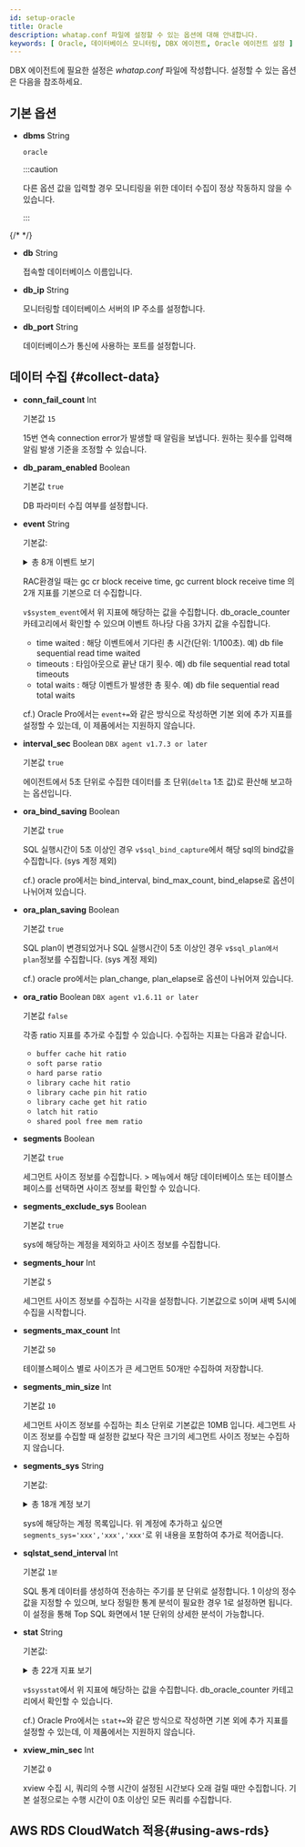 ```yaml
---
id: setup-oracle
title: Oracle 
description: whatap.conf 파일에 설정할 수 있는 옵션에 대해 안내합니다.
keywords: [ Oracle, 데이터베이스 모니터링, DBX 에이전트, Oracle 에이전트 설정 ]
---
```




DBX 에이전트에 필요한 설정은 *whatap.conf* 파일에 작성합니다. 설정할 수 있는 옵션은 다음을 참조하세요.

## 기본 옵션

<Dbagentdbxbasicoption />

* **dbms** <span class='type'>String</span>
  
  `oracle`

  :::caution

  다른 옵션 값을 입력할 경우 모니티링을 위한 데이터 수집이 정상 작동하지 않을 수 있습니다.

  :::

{/* <InDoc product="altibase,,db2,mssql,oracle,postgresql,tibero"> */}

* **db** <span class='type'>String</span>

  접속할 데이터베이스 이름입니다.

* **db_ip** <span class='type'>String</span>

  모니터링할 데이터베이스 서버의 IP 주소를 설정합니다.

* **db_port** <span class='type'>String</span>

  데이터베이스가 통신에 사용하는 포트를 설정합니다.
  
## 데이터 수집 {#collect-data}

* **conn_fail_count** <span class='type'>Int</span>

  기본값 `15`

  15번 연속 connection error가 발생할 때 알림을 보냅니다. 원하는 횟수를 입력해 알림 발생 기준을 조정할 수 있습니다.

* **db_param_enabled** <span class='type'>Boolean</span>

  기본값 `true`

  DB 파라미터 수집 여부를 설정합니다.

* **event** <span class='type'>String</span>

  기본값: 

  <details>
  
    <summary>총 8개 이벤트 보기</summary>

    `db file scattered read`, `db file sequential read`, `direct path read`, `direct path write`,  
    `enq: TX - row lock contention`, `latch free`, `library cache lock`, `library cache pin`
  
  </details>

  RAC환경일 때는 gc cr block receive time, gc current block receive time 의 2개 지표를 기본으로 더 수집합니다.

  `v$system_event`에서 위 지표에 해당하는 값을 수집합니다. db_oracle_counter 카테고리에서 확인할 수 있으며 이벤트 하나당 다음 3가지 값을 수집합니다.

    * time waited : 해당 이벤트에서 기다린 총 시간(단위: 1/100초). 예) db file sequential read time waited
    * timeouts : 타임아웃으로 끝난 대기 횟수. 예) db file sequential read total timeouts
    * total waits : 해당 이벤트가 발생한 총 횟수. 예) db file sequential read total waits

  cf.) Oracle Pro에서는 `event+=`와 같은 방식으로 작성하면 기본 외에 추가 지표를 설정할 수 있는데, 이 제품에서는 지원하지 않습니다.

* **interval_sec** <span class='type'>Boolean</span> <code class="my">DBX agent v1.7.3 or later</code>

  기본값 `true`

  에이전트에서 5초 단위로 수집한 데이터를 초 단위(`delta` 1초 값)로 환산해 보고하는 옵션입니다.

* **ora_bind_saving** <span class='type'>Boolean</span>

  기본값 `true`

  SQL 실행시간이 5초 이상인 경우 `v$sql_bind_capture`에서 해당 sql의 bind값을 수집합니다. (sys 계정 제외)

  cf.) oracle pro에서는 bind_interval, bind_max_count, bind_elapse로 옵션이 나뉘어져 있습니다.

* **ora_plan_saving** <span class='type'>Boolean</span>

  기본값 `true`

  SQL plan이 변경되었거나 SQL 실행시간이 5초 이상인 경우 `v$sql_plan에서 plan`정보를 수집합니다. (sys 계정 제외)
  
  cf.) oracle pro에서는 plan_change, plan_elapse로 옵션이 나뉘어져 있습니다.

* **ora_ratio** <span class='type'>Boolean</span> <code class="my">DBX agent v1.6.11 or later</code>

  기본값 `false`
  
  각종 ratio 지표를 추가로 수집할 수 있습니다. 수집하는 지표는 다음과 같습니다.

  * `buffer cache hit ratio`
  * `soft parse ratio`
  * `hard parse ratio`
  * `library cache hit ratio`
  * `library cache pin hit ratio`
  * `library cache get hit ratio`
  * `latch hit ratio`
  * `shared pool free mem ratio`

* **segments** <span class='type'>Boolean</span>

  기본값 `true`

  세그먼트 사이즈 정보를 수집합니다. <Cmdname sid="side_reportStat" className="uitext" /> &gt; <Cmdname sid="side_tableSpace" className="uitext" /> 메뉴에서 해당 데이터베이스 또는 테이블스페이스를 선택하면 사이즈 정보를 확인할 수 있습니다.

* **segments_exclude_sys** <span class='type'>Boolean</span>

  기본값 `true`

  sys에 해당하는 계정을 제외하고 사이즈 정보를 수집합니다.

* **segments_hour** <span class='type'>Int</span>

  기본값 `5`

  세그먼트 사이즈 정보를 수집하는 시각을 설정합니다. 기본값으로 `5`이며 새벽 5시에 수집을 시작합니다.

* **segments_max_count** <span class='type'>Int</span>

  기본값 `50`

  테이블스페이스 별로 사이즈가 큰 세그먼트 50개만 수집하여 저장합니다.

* **segments_min_size** <span class='type'>Int</span>

  기본값 `10`

  세그먼트 사이즈 정보를 수집하는 최소 단위로 기본값은 10MB 입니다. 세그먼트 사이즈 정보를 수집할 때 설정한 값보다 작은 크기의 세그먼트 사이즈 정보는 수집하지 않습니다.

* **segments_sys** <span class='type'>String</span>

  기본값: 
  
  <details>
    <summary>총 18개 계정 보기</summary>

    `SYS`, `OUTLN`, `SYSTEM`, `AUDSYS`, `DBSNMP`, `GSMADMIN_INTERNAL`,  
    `XDB`, `WMSYS`, `OJVMSYS`, `CTXSYS`, `ORDSYS`, `ORDDATA`,  
    `MDSYS`, `LBACSYS`, `DVSYS`, `DBSFWUSER`, `APPQOSSYS`, `OLAPSYS`  

  </details>

  sys에 해당하는 계정 목록입니다. 위 계정에 추가하고 싶으면 `segments_sys='xxx','xxx','xxx'`로 위 내용을 포함하여 추가로 적어줍니다.

* **sqlstat_send_interval** <span class='type'>Int</span>

    기본값 `1분`

    SQL 통계 데이터를 생성하여 전송하는 주기를 분 단위로 설정합니다.
    1 이상의 정수 값을 지정할 수 있으며, 보다 정밀한 통계 분석이 필요한 경우 1로 설정하면 됩니다.
    이 설정을 통해 Top SQL 화면에서 1분 단위의 상세한 분석이 가능합니다.

* **stat** <span class='type'>String</span>

  기본값: 

  <details>

    <summary>총 22개 지표 보기</summary>

    `consistent gets`, `cpu used by this session`, `db block changes`, `db block gets`, `db time`,  
    `data blocks consistent reads - undo records applied`, `enqueue waits`, `execute count`,  
    `logons current`, `opened cursors current`, `parse count (hard)`, `parse count (total)`,  
    `physical reads`, `physical writes`, `redo entries`, `rollback changes - undo records applied`,  
    `session logical reads`, `sorts (disk)`, `sorts (memory)`, `transaction tables consistent reads - undo records applied`,
    `user commits`, `user rollbacks`
  
  </details>

  `v$sysstat`에서 위 지표에 해당하는 값을 수집합니다. db_oracle_counter 카테고리에서 확인할 수 있습니다.

  cf.) Oracle Pro에서는 `stat+=`와 같은 방식으로 작성하면 기본 외에 추가 지표를 설정할 수 있는데, 이 제품에서는 지원하지 않습니다.

* **xview_min_sec** <span class='type'>Int</span>

  기본값 `0`

  xview 수집 시, 쿼리의 수행 시간이 설정된 시간보다 오래 걸릴 때만 수집합니다. 기본 설정으로는 수행 시간이 0초 이상인 모든 쿼리를 수집합니다.

## AWS RDS CloudWatch 적용{#using-aws-rds}


<AWSRDSdesc name='db_oracle_counter' />


<Dbagentaws />


<Dbaes256encrypt />  


<Dbsettingagentnamedetails level={2} agentType="DBX" />